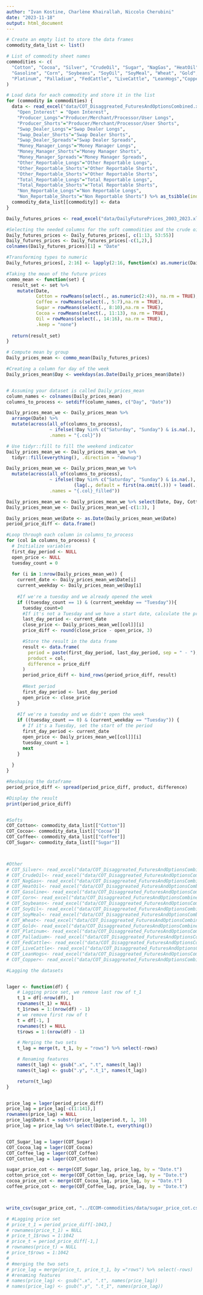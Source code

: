 ```yaml
---
author: "Ivan Kostine, Charlène Khairallah, Niccolo Cherubini"
date: "2023-11-18"
output: html_document
---
```


```r
# Create an empty list to store the data frames
commodity_data_list <- list()

# List of commodity sheet names
commodities <- c(
  "Cotton", "Cocoa", "Silver", "CrudeOil", "Sugar", "NagGas", "HeatOil",
  "Gasoline", "Corn", "Soybeans", "SoyOil", "SoyMeal", "Wheat", "Gold",
  "Platinum", "Palladium", "FedCattle", "LiveCattle", "LeanHogs","Copper", "Coffee"
)

# Load data for each commodity and store it in the list
for (commodity in commodities) {
  data <- read_excel("data/COT_Disaggreated_FuturesAndOptionsCombined.xlsx", sheet = commodity) %>% rename(
    "Open_Interest" = "Open Interest",
    "Producer_Longs"="Producer/Merchant/Processor/User Longs",
    "Producer_Shorts"="Producer/Merchant/Processor/User Shorts",
    "Swap_Dealer_Longs"="Swap Dealer Longs",
    "Swap_Dealer_Shorts"="Swap Dealer Shorts",
    "Swap_Dealer_Spreads"="Swap Dealer Spreads",
    "Money_Manager_Longs"="Money Manager Longs",
    "Money_Manager_Shorts"="Money Manager Shorts",
    "Money_Manager_Spreads"="Money Manager Spreads",
    "Other_Reportable_Longs"="Other Reportable Longs",
    "Other_Reportable_Shorts"="Other Reportable Shorts",
    "Other_Reportable_Shorts"="Other Reportable Shorts",
    "Total_Reportable_Longs"="Total Reportable Longs",
    "Total_Reportable_Shorts"="Total Reportable Shorts",
    "Non_Reportable_Longs"="Non Reportable Longs",
    "Non_Reportable_Shorts"="Non Reportable Shorts") %>% as_tsibble(index = Date, regular = FALSE)
  commodity_data_list[[commodity]] <- data
}


```

```r
Daily_futures_prices <- read_excel("data/DailyFuturePrices_2003_2023.xlsx", sheet="Original")

#Selecting the needed columns for the soft commodities and the crude oil
Daily_futures_prices <- Daily_futures_prices[, c(1:13, 53:55)]
Daily_futures_prices <- Daily_futures_prices[-c(1,2),]
colnames(Daily_futures_prices)[1] = "Date"

#Transforming types to numeric
Daily_futures_prices[, 2:16] <- lapply(2:16, function(x) as.numeric(Daily_futures_prices[[x]]))

#Taking the mean of the future prices
commo_mean <- function(set) {
  result_set <- set %>% 
    mutate(Date,
           Cotton = rowMeans(select(., as.numeric(2:4)), na.rm = TRUE),
           Coffee = rowMeans(select(., 5:7),na.rm = TRUE),
           Sugar = rowMeans(select(., 8:10),na.rm = TRUE),
           Cocoa = rowMeans(select(., 11:13), na.rm = TRUE),
           Oil = rowMeans(select(., 14:16), na.rm = TRUE),
           .keep = "none")
  
  return(result_set)
}

# Compute mean by group
Daily_prices_mean <- commo_mean(Daily_futures_prices)

#Creating a column for day of the week
Daily_prices_mean$Day <- weekdays(as.Date(Daily_prices_mean$Date))



```

```r
# Assuming your dataset is called Daily_prices_mean
column_names <- colnames(Daily_prices_mean)
columns_to_process <- setdiff(column_names, c("Day", "Date"))

Daily_prices_mean_we <- Daily_prices_mean %>%
  arrange(Date) %>%
  mutate(across(all_of(columns_to_process), 
                ~ ifelse(!Day %in% c("Saturday", "Sunday") & is.na(.), NA_real_, .),
                .names = "{.col}"))

# Use tidyr::fill to fill the weekend indicator
Daily_prices_mean_we <- Daily_prices_mean_we %>%
  tidyr::fill(everything(), .direction = "downup")

Daily_prices_mean_we <- Daily_prices_mean_we %>%
  mutate(across(all_of(columns_to_process),
                ~ ifelse(!Day %in% c("Saturday", "Sunday") & is.na(.), 
                         (lag(., default = first(na.omit(.))) + lead(., default = last(na.omit(.)))) / 2, .),
                .names = "{.col}_filled"))

Daily_prices_mean_we <- Daily_prices_mean_we %>% select(Date, Day, Cotton, Coffee, Sugar, Cocoa, Oil)
Daily_prices_mean_we <- Daily_prices_mean_we[-c(1:3), ]

```

```r
Daily_prices_mean_we$Date <- as.Date(Daily_prices_mean_we$Date)
period_price_diff <- data.frame()

#Loop through each column in columns_to_process
for (col in columns_to_process) {
  # Initialize variables
  first_day_period <- NULL
  open_price <- NULL
  tuesday_count = 0
  
  for (i in 1:nrow(Daily_prices_mean_we)) {
    current_date <- Daily_prices_mean_we$Date[i]
    current_weekday <- Daily_prices_mean_we$Day[i]
    
    #If we're a tuesday and we already opened the week
    if ((tuesday_count == 1) & (current_weekday == "Tuesday")){
      tuesday_count=0
      #If it's not a Tuesday and we have a start date, calculate the price difference
      last_day_period <- current_date
      close_price <- Daily_prices_mean_we[[col]][i]
      price_diff <- round(close_price - open_price, 3)

      #Store the result in the data frame
      result <- data.frame(
        period = paste(first_day_period, last_day_period, sep = " - "),
        product = col,
        difference = price_diff
      )
      period_price_diff <- bind_rows(period_price_diff, result)
      
      #Next period
      first_day_period <- last_day_period
      open_price <- close_price
    }
    
    #If we're a tuesday and we didn't open the week
    if ((tuesday_count == 0) & (current_weekday == "Tuesday")) {
      # If it's a Tuesday, set the start of the period
      first_day_period <- current_date
      open_price <- Daily_prices_mean_we[[col]][i]
      tuesday_count = 1
      next
    }
    
  }
}

#Reshaping the dataframe
period_price_diff <- spread(period_price_diff, product, difference)

#Display the result
print(period_price_diff)



```



```r
#Softs
COT_Cotton<- commodity_data_list[["Cotton"]]
COT_Cocoa<- commodity_data_list[["Cocoa"]]
COT_Coffee<- commodity_data_list[["Coffee"]]
COT_Sugar<- commodity_data_list[["Sugar"]]



#Other
# COT_Silver<- read_excel("data/COT_Disaggreated_FuturesAndOptionsCombined.xlsx", sheet="Silver") %>% as_tsibble(index= Date, regular=FALSE)
# COT_CrudeOil<- read_excel("data/COT_Disaggreated_FuturesAndOptionsCombined.xlsx", sheet="CrudeOil") %>% as_tsibble(index= Date, regular=FALSE)
# COT_NagGas<- read_excel("data/COT_Disaggreated_FuturesAndOptionsCombined.xlsx", sheet="NagGas") %>% as_tsibble(index= Date, regular=FALSE)
# COT_HeatOil<- read_excel("data/COT_Disaggreated_FuturesAndOptionsCombined.xlsx", sheet="HeatOil") %>% as_tsibble(index= Date, regular=FALSE)
# COT_Gasoline<- read_excel("data/COT_Disaggreated_FuturesAndOptionsCombined.xlsx", sheet="Gasoline") %>% as_tsibble(index= Date, regular=FALSE)
# COT_Corn<- read_excel("data/COT_Disaggreated_FuturesAndOptionsCombined.xlsx", sheet="Corn") %>% as_tsibble(index= Date, regular=FALSE)
# COT_Soybeans<- read_excel("data/COT_Disaggreated_FuturesAndOptionsCombined.xlsx", sheet="Soybeans") %>% as_tsibble(index= Date, regular=FALSE)
# COT_SoyOil<- read_excel("data/COT_Disaggreated_FuturesAndOptionsCombined.xlsx", sheet="SoyOil") %>% as_tsibble(index= Date, regular=FALSE)
# COT_SoyMeal<- read_excel("data/COT_Disaggreated_FuturesAndOptionsCombined.xlsx", sheet="SoyMeal") %>% as_tsibble(index= Date, regular=FALSE)
# COT_Wheat<- read_excel("data/COT_Disaggreated_FuturesAndOptionsCombined.xlsx", sheet="Wheat") %>% as_tsibble(index= Date, regular=FALSE)
# COT_Gold<- read_excel("data/COT_Disaggreated_FuturesAndOptionsCombined.xlsx", sheet="Gold") %>% as_tsibble(index= Date, regular=FALSE)
# COT_Platinum<- read_excel("data/COT_Disaggreated_FuturesAndOptionsCombined.xlsx", sheet="Platinum") %>% as_tsibble(index= Date, regular=FALSE)
# COT_Palladium<- read_excel("data/COT_Disaggreated_FuturesAndOptionsCombined.xlsx", sheet="Palladium") %>% as_tsibble(index= Date, regular=FALSE)
# COT_FedCattle<- read_excel("data/COT_Disaggreated_FuturesAndOptionsCombined.xlsx", sheet="FedCattle") %>% as_tsibble(index= Date, regular=FALSE)
# COT_LiveCattle<- read_excel("data/COT_Disaggreated_FuturesAndOptionsCombined.xlsx", sheet="LiveCattle") %>% as_tsibble(index= Date, regular=FALSE)
# COT_LeanHogs<- read_excel("data/COT_Disaggreated_FuturesAndOptionsCombined.xlsx", sheet="LeanHogs") %>% as_tsibble(index= Date, regular=FALSE)
# COT_Copper<- read_excel("data/COT_Disaggreated_FuturesAndOptionsCombined.xlsx", sheet="Copper") %>% as_tsibble(index= Date, regular=FALSE)

```



```r

#Lagging the datasets


lager <- function(df) {
    # Lagging price set, we remove last row of t_1
    t_1 = df[-nrow(df), ]
    rownames(t_1) = NULL
    t_1$rows = 1:(nrow(df) - 1)
    # we remove first row of t
    t = df[-1, ]
    rownames(t) = NULL
    t$rows = 1:(nrow(df) - 1)

    # Merging the two sets
    t_lag = merge(t, t_1, by = "rows") %>% select(-rows)

    # Renaming features
    names(t_lag) <- gsub(".x", ".t", names(t_lag))
    names(t_lag) <- gsub(".y", ".t_1", names(t_lag))

    return(t_lag)
}


price_lag = lager(period_price_diff)
price_lag = price_lag[-c(1:141),]
rownames(price_lag) = NULL
price_lag$Date.t = substr(price_lag$period.t, 1, 10)
price_lag = price_lag %>% select(Date.t, everything())


COT_Sugar_lag = lager(COT_Sugar)
COT_Cocoa_lag = lager(COT_Cocoa)
COT_Coffee_lag = lager(COT_Coffee)
COT_Cotton_lag = lager(COT_Cotton)

sugar_price_cot <- merge(COT_Sugar_lag, price_lag, by = "Date.t")
cotton_price_cot <- merge(COT_Cotton_lag, price_lag, by = "Date.t")
cocoa_price_cot <- merge(COT_Cocoa_lag, price_lag, by = "Date.t")
coffee_price_cot <- merge(COT_Coffee_lag, price_lag, by = "Date.t")



write_csv(sugar_price_cot, "../ECOM-commodities/data/sugar_price_cot.csv")

# #Lagging price set
# price_t_1 = period_price_diff[-1043,]
# rownames(price_t_1) = NULL
# price_t_1$rows = 1:1042
# price_t = period_price_diff[-1,]
# rownames(price_t) = NULL
# price_t$rows = 1:1042
# 
# #merging the two sets
# price_lag = merge(price_t, price_t_1, by ="rows") %>% select(-rows)
# #renaming features
# names(price_lag) <- gsub(".x", ".t", names(price_lag))
# names(price_lag) <- gsub(".y", ".t_1", names(price_lag))

```




